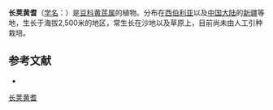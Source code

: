 {{Speciesbox
| name = 长荚黄耆
| status = 
| status_system = 
| image =
| genus = Astragalus
| species = macroceras
| authority = C. A. Mey.
}}

'''长荚黄耆'''（[[学名|学名]]：{{lang|la|''Astragalus macroceras''}}）是[[豆科|豆科]][[黄芪属|黄芪属]]的植物。分布在[[西伯利亚|西伯利亚]]以及[[中国大陆|中国大陆]]的[[新疆|新疆]]等地，生长于海拔2,500米的地区，常生长在沙地以及草原上，目前尚未由人工引种栽培。

== 参考文献 ==
<div class="references-small">
* {{cite web| url =http://www.bioinfo.cn/db05/KmzwSpecies.php?action=view&id=15369| title =长荚黄耆| work =《中国高等植物数据库全库》| publisher =中国科学院微生物研究所| author =昆明植物研究所| accessdate =2009-02-24| deadurl =yes| archiveurl =https://web.archive.org/web/20160305074639/http://www.bioinfo.cn/db05/KmzwSpecies.php?action=view&id=15369| archivedate =2016-03-05}}
</div>
{{Taxonbar|from=Q15228027}}

[[Category:黄芪属|长荚黄耆]]


{{植物小作品}}